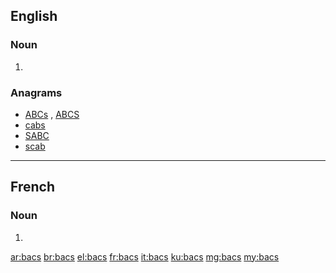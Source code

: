 {{also|BACS}}
==English==

===Noun===
{{head|en|plural}}

# {{plural of|bac|lang=en|nocat=1}}

===Anagrams===
* [[ABCs#English|ABCs]] , [[ABCS#English|ABCS]]
* [[cabs#English|cabs]]
* [[SABC#English|SABC]]
* [[scab#English|scab]]

----
==French==

===Noun===
{{head|fr|plural}} 

# {{plural of|bac|lang=fr|nocat=1}}

[[ar:bacs]]
[[br:bacs]]
[[el:bacs]]
[[fr:bacs]]
[[it:bacs]]
[[ku:bacs]]
[[mg:bacs]]
[[my:bacs]]
